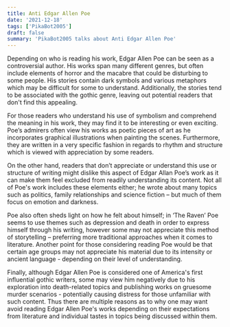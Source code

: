 ```yaml
---
title: Anti Edgar Allen Poe
date: '2021-12-18'
tags: ['PikaBot2005']
draft: false
summary: 'PikaBot2005 talks about Anti Edgar Allen Poe'
---
```


Depending on who is reading his work, Edgar Allen Poe can be seen as a controversial author. His works span many different genres, but often include elements of horror and the macabre that could be disturbing to some people. His stories contain dark symbols and various metaphors which may be difficult for some to understand. Additionally, the stories tend to be associated with the gothic genre, leaving out potential readers that don't find this appealing.

For those readers who understand his use of symbolism and comprehend the meaning in his work, they may find it to be interesting or even exciting. Poe’s admirers often view his works as poetic pieces of art as he incorporates graphical illustrations when painting the scenes. Furthermore, they are written in a very specific fashion in regards to rhythm and structure which is viewed with appreciation by some readers.

On the other hand, readers that don’t appreciate or understand this use or structure of writing might dislike this aspect of Edgar Allan Poe’s work as it can make them feel excluded from readily understanding its content. Not all of Poe's work includes these elements either; he wrote about many topics such as politics, family relationships and science fiction – but much of them focus on emotion and darkness.

Poe also often sheds light on how he felt about himself; in ‘The Raven’ Poe seems to use themes such as depression and death in order to express himself through his writing, however some may not appreciate this method of storytelling – preferring more traditional approaches when it comes to literature. Another point for those considering reading Poe would be that certain age groups may not appreciate his material due to its intensity or ancient language - depending on their level of understanding.

Finally, although Edgar Allen Poe is considered one of America's first influential gothic writers, some may view him negatively due to his exploration into death-related topics and publishing works on gruesome murder scenarios - potentially causing distress for those unfamiliar with such content. Thus there are multiple reasons as to why one may want avoid reading Edgar Allen Poe's works depending on their expectations from literature and individual tastes in topics being discussed within them.